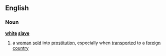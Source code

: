 ==English==
===Noun===
'''[[white]] [[slave]]'''
#a [[woman]] [[sold]] into [[prostitution]], especially when [[transported]] to a [[foreign]] [[country]]